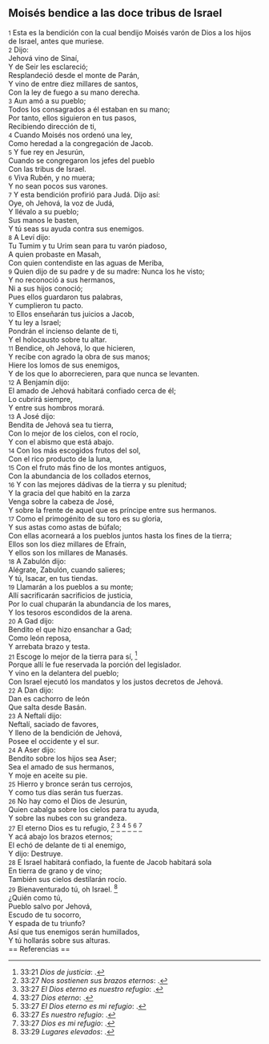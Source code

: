 == Moisés bendice a las doce tribus de Israel ==

{{anchor|1}} <small>1</small> Esta es la bendición con la cual bendijo Moisés varón de Dios a los hijos de Israel, antes que muriese.<br>
{{anchor|2}} <small>2</small> Dijo:<br>
Jehová vino de Sinaí,<br>
Y de Seir les esclareció;<br>
Resplandeció desde el monte de Parán,<br>
Y vino de entre diez millares de santos,<br>
Con la ley de fuego a su mano derecha.<br>
{{anchor|3}} <small>3</small> Aun amó a su pueblo;<br>
Todos los consagrados a él estaban en su mano;<br>
Por tanto, ellos siguieron en tus pasos,<br>
Recibiendo dirección de ti,<br>
{{anchor|4}} <small>4</small> Cuando Moisés nos ordenó una ley,<br>
Como heredad a la congregación de Jacob.<br>
{{anchor|5}} <small>5</small> Y fue rey en Jesurún,<br>
Cuando se congregaron los jefes del pueblo<br>
Con las tribus de Israel.<br>
{{anchor|6}} <small>6</small> Viva Rubén, y no muera;<br>
Y no sean pocos sus varones.<br>
{{anchor|7}} <small>7</small> Y esta bendición profirió para Judá. Dijo así:<br>
Oye, oh Jehová, la voz de Judá,<br>
Y llévalo a su pueblo;<br>
Sus manos le basten,<br>
Y tú seas su ayuda contra sus enemigos.<br>
{{anchor|8}} <small>8</small> A Leví dijo:<br>
Tu Tumim y tu Urim sean para tu varón piadoso,<br>
A quien probaste en Masah,<br>
Con quien contendiste en las aguas de Meriba,<br>
{{anchor|9}} <small>9</small> Quien dijo de su padre y de su madre: Nunca los he visto;<br>
Y no reconoció a sus hermanos,<br>
Ni a sus hijos conoció;<br>
Pues ellos guardaron tus palabras,<br>
Y cumplieron tu pacto.<br>
{{anchor|10}} <small>10</small> Ellos enseñarán tus juicios a Jacob,<br>
Y tu ley a Israel;<br>
Pondrán el incienso delante de ti,<br>
Y el holocausto sobre tu altar.<br>
{{anchor|11}} <small>11</small> Bendice, oh Jehová, lo que hicieren,<br>
Y recibe con agrado la obra de sus manos;<br>
Hiere los lomos de sus enemigos,<br>
Y de los que lo aborrecieren, para que nunca se levanten.<br>
{{anchor|12}} <small>12</small> A Benjamín dijo:<br>
El amado de Jehová habitará confiado cerca de él;<br>
Lo cubrirá siempre,<br>
Y entre sus hombros morará.<br>
{{anchor|13}} <small>13</small> A José dijo:<br>
Bendita de Jehová sea tu tierra,<br>
Con lo mejor de los cielos, con el rocío,<br>
Y con el abismo que está abajo.<br>
{{anchor|14}} <small>14</small> Con los más escogidos frutos del sol,<br>
Con el rico producto de la luna,<br>
{{anchor|15}} <small>15</small> Con el fruto más fino de los montes antiguos,<br>
Con la abundancia de los collados eternos,<br>
{{anchor|16}} <small>16</small> Y con las mejores dádivas de la tierra y su plenitud;<br>
Y la gracia del que habitó en la zarza<br>
Venga sobre la cabeza de José,<br>
Y sobre la frente de aquel que es príncipe entre sus hermanos.<br>
{{anchor|17}} <small>17</small> Como el primogénito de su toro es su gloria,<br>
Y sus astas como astas de búfalo;<br>
Con ellas acorneará a los pueblos juntos hasta los fines de la tierra;<br>
Ellos son los diez millares de Efraín,<br>
Y ellos son los millares de Manasés.<br>
{{anchor|18}} <small>18</small> A Zabulón dijo:<br>
Alégrate, Zabulón, cuando salieres;<br>
Y tú, Isacar, en tus tiendas.<br>
{{anchor|19}} <small>19</small> Llamarán a los pueblos a su monte;<br>
Allí sacrificarán sacrificios de justicia,<br>
Por lo cual chuparán la abundancia de los mares,<br>
Y los tesoros escondidos de la arena.<br>
{{anchor|20}} <small>20</small> A Gad dijo:<br>
Bendito el que hizo ensanchar a Gad;<br>
Como león reposa,<br>
Y arrebata brazo y testa.<br>
{{anchor|21}} <small>21</small> Escoge lo mejor de la tierra para sí, <ref>33:21 ''Dios de justicia'': {{lib|LU|96|6|3}}.</ref><br>
Porque allí le fue reservada la porción del legislador.<br>
Y vino en la delantera del pueblo;<br>
Con Israel ejecutó los mandatos y los justos decretos de Jehová.<br>
{{anchor|22}} <small>22</small> A Dan dijo:<br>
Dan es cachorro de león<br>
Que salta desde Basán.<br>
{{anchor|23}} <small>23</small> A Neftalí dijo:<br>
Neftalí, saciado de favores,<br>
Y lleno de la bendición de Jehová,<br>
Posee el occidente y el sur.<br>
{{anchor|24}} <small>24</small> A Aser dijo:<br>
Bendito sobre los hijos sea Aser;<br>
Sea el amado de sus hermanos,<br>
Y moje en aceite su pie.<br>
{{anchor|25}} <small>25</small> Hierro y bronce serán tus cerrojos,<br>
Y como tus días serán tus fuerzas.<br>
{{anchor|26}} <small>26</small> No hay como el Dios de Jesurún,<br>
Quien cabalga sobre los cielos para tu ayuda,<br>
Y sobre las nubes con su grandeza.<br>
{{anchor|27}} <small>27</small> El eterno Dios es tu refugio, <ref>33:27 ''Nos sostienen sus brazos eternos'': {{lib|LU|131|2|10}}.</ref> <ref>33:27 ''El Dios eterno es nuestro refugio'': {{lib|LU|4|1|4}}.</ref> <ref>33:27 ''Dios eterno'': {{lib|LU|0|3|2}}.</ref> <ref>33:27 ''El Dios eterno es mi refugio'': {{lib|LU|96|4|6}}.</ref> <ref>33:27 ''Es nuestro refugio'': {{lib|LU|2|6|3}}.</ref> <ref>33:27 ''Dios es mi refugio'': {{lib|LU|148|5|5}}.</ref><br>
Y acá abajo los brazos eternos;<br>
El echó de delante de ti al enemigo,<br>
Y dijo: Destruye.<br>
{{anchor|28}} <small>28</small> E Israel habitará confiado, la fuente de Jacob habitará sola<br>
En tierra de grano y de vino;<br>
También sus cielos destilarán rocío.<br>
{{anchor|29}} <small>29</small> Bienaventurado tú, oh Israel. <ref>33:29 ''Lugares elevados'': {{lib|LU|85|1|5}}.</ref><br>
¿Quién como tú,<br>
Pueblo salvo por Jehová,<br>
Escudo de tu socorro,<br>
Y espada de tu triunfo?<br>
Así que tus enemigos serán humillados,<br>
Y tú hollarás sobre sus alturas.<br>
== Referencias ==

<references />
